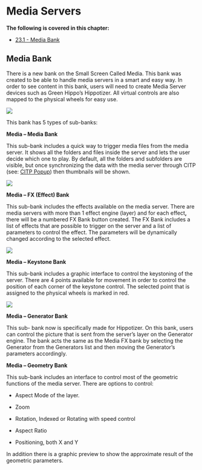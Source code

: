 # Media Servers


**The following is covered in this chapter:**

- [23.1 - Media Bank](https://vibemanual.compulite.com/media-servers.html#media-bank)

## Media Bank

There is a new bank on the Small Screen Called Media. This bank was created to be able to handle media servers in a smart and easy way. In order to see content in this bank, users will need to create Media Server devices such as Green Hippo's Hippotizer. All virtual controls are also mapped to the physical wheels for easy use.

![](https://files.gitbook.com/v0/b/gitbook-x-prod.appspot.com/o/spaces%2F3kS90tLsADGm1ocbe7q9%2Fuploads%2FlVvUqSqPrRFKgcECEGjN%2Fimage.png?alt=media&token=374479f8-7747-4c66-84fd-a559a7981644)


This bank has 5 types of sub-banks:

**Media – Media Bank**

This sub-bank includes a quick way to trigger media files from the media server. It shows all the folders and files inside the server and lets the user decide which one to play. By default, all the folders and subfolders are visible, but once synchronizing the data with the media server through CITP (see: [CITP Popup](https://vibemanual.compulite.com/connecting-to-external-devices.html#citp)) then thumbnails will be shown.

![](https://files.gitbook.com/v0/b/gitbook-x-prod.appspot.com/o/spaces%2F3kS90tLsADGm1ocbe7q9%2Fuploads%2FZuTcpOKXTIeetfKrHMc9%2Fimage.png?alt=media&token=cb71bf19-0489-4924-8a80-038c875e9548)

**Media – FX (Effect) Bank**

This sub-bank includes the effects available on the media server. There are media servers with more than 1 effect engine (layer) and for each effect**,** there will be a numbered FX Bank button created. The FX Bank includes a list of effects that are possible to trigger on the server and a list of parameters to control the effect. The parameters will be dynamically changed according to the selected effect.

![](https://files.gitbook.com/v0/b/gitbook-x-prod.appspot.com/o/spaces%2F3kS90tLsADGm1ocbe7q9%2Fuploads%2FN9YimXUoD6NgyqxQFclL%2Fimage.png?alt=media&token=b58925d2-9e85-4671-9698-942d0984502a)

**Media – Keystone Bank**

This sub-bank includes a graphic interface to control the keystoning of the server. There are 4 points available for movement in order to control the position of each corner of the keystone control. The selected point that is assigned to the physical wheels is marked in red.

![](https://files.gitbook.com/v0/b/gitbook-x-prod.appspot.com/o/spaces%2F3kS90tLsADGm1ocbe7q9%2Fuploads%2FNnHxiuEnYcaxvhnSctcK%2Fimage.png?alt=media&token=429bd8dc-45c2-40b8-b7cf-19b1f3a4ba17)

**Media – Generator Bank**

This sub- bank now is specifically made for Hippotizer. On this bank, users can control the picture that is sent from the server's layer on the Generator engine. The bank acts the same as the Media FX bank by selecting the Generator from the Generators list and then moving the Generator's parameters accordingly.

**Media – Geometry Bank**

This sub-bank includes an interface to control most of the geometric functions of the media server. There are options to control:

- Aspect Mode of the layer.

- Zoom

- Rotation, Indexed or Rotating with speed control

- Aspect Ratio

- Positioning, both X and Y

In addition there is a graphic preview to show the approximate result of the geometric parameters.

